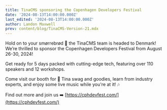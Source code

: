 ```yaml
---
title: TinaCMS sponsoring the Copenhagen Developers Festival
date: '2024-08-13T14:00:00.000Z'
last_edited: '2024-08-13T14:00:00.000Z'
author: Landon Maxwell
prev: content/blog/TinaCMS-Version-21.mdx
---
```


Hold on to your smørrebrød 🍞 the TinaCMS team is headed to Denmark! 
We’re thrilled to sponsor the Copenhagen Developers Festival from August 26-30, 2024! 

Get ready for 5 days packed with cutting-edge tech, featuring over 110 speakers and 12 workshops. 

Come visit our booth for 🦙 Tina swag and goodies, learn from industry experts, and enjoy some live music while you're at it! 🎶

Find out more and join us ➡️ [https://cphdevfest.com/](https://cphdevfest.com/)
